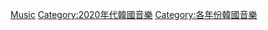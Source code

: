 {{Portal box|音乐|大韩民国}}
{{Year category}}
{{Year by category
|m=2
|c=0
|d=2
|y=0
|cat=韓國音樂
|sortkey=韓國音樂
|parent=
|subcat=2020年音樂
}}

[[Category:2020年韓國|Music]]
[[Category:2020年代韓國音樂|Category:2020年代韓國音樂]]
[[Category:各年份韓國音樂|Category:各年份韓國音樂]]